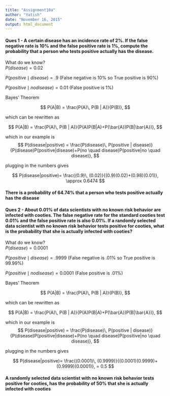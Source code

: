 ```yaml
---
title: "Assignment10a"
author: "Yatish"
date: "November 16, 2015"
output: html_document
---
```


#### Ques 1 - A certain disease has an incidence rate of 2%. If the false negative rate is 10% and the false positive rate is 1%, compute the probability that a person who tests positive actually has the disease.

What do we know?  
$P(disease)=0.02$

$P(positive\mid disease)=.9$ (False negative is 10% so True positive is 90%)

$P(positive\mid no disease)=0.01$ (False positive is 1%)

Bayes’ Theorem

$$
P(A|B) = \frac{P(A)\, P(B | A)}{P(B)},
$$

which can be rewritten as  

$$
P(A|B) = \frac{P(A)\, P(B | A)}{P(A)P(B|A)+P(\bar{A})P(B|\bar{A})},
$$

which in our example is
$$
P(disease|positive) = \frac{P(disease)\, P(positive | disease)}{P(disease)P(positive|disease)+P(no \quad  disease)P(positive|no \quad disease)},
$$

plugging in the numbers gives

$$
P(disease|positive)= \frac{(0.9)\, (0.02)}{(0.9)(0.02)+(0.98)(0.01)}, \approx 0.6474
$$

#### There is a probability of 64.74% that a person who tests positive actually has the disease


#### Ques 2 - About 0.01% of data scientists with no known risk behavior are infected with cooties. The false negative rate for the standard cooties test 0.01% and the false positive rate is also 0.01%. If a randomly selected data scientist with no known risk behavior tests positive for cooties, what is the probability that she is actually infected with cooties?

What do we know?  
$P(disease)=0.0001$

$P(positive\mid disease)=.9999$ (False negative is .01% so True positive is 99.99%)

$P(positive\mid no disease)=0.0001$ (False positive is .01%)

Bayes’ Theorem

$$
P(A|B) = \frac{P(A)\, P(B | A)}{P(B)},
$$

which can be rewritten as  

$$
P(A|B) = \frac{P(A)\, P(B | A)}{P(A)P(B|A)+P(\bar{A})P(B|\bar{A})},
$$

which in our example is
$$
P(disease|positive) = \frac{P(disease)\, P(positive | disease)}{P(disease)P(positive|disease)+P(no \quad  disease)P(positive|no \quad disease)},
$$

plugging in the numbers gives

$$
P(disease|positive)= \frac{(0.0001)\, (0.9999)}{(0.0001)(0.9999)+(0.9999)(0.0001)}, = 0.5
$$

#### A randomly selected data scientist with no known risk behavior tests positive for cooties, has the probability of 50% that she is actually infected with cooties

